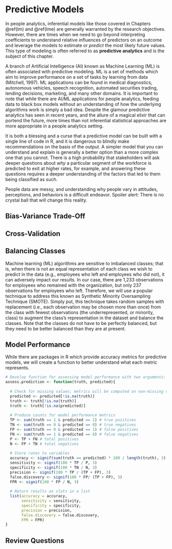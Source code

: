 # Predictive Models {#pred-mod}

  In people analytics, inferential models like those covered in Chapters \@ref(lm) and \@ref(lme) are generally warranted by the research objectives. However, there are times when we need to go beyond interpreting coefficients to understand relative influences of predictors on an outcome and leverage the models to estimate or *predict* the most likely future values. This type of modeling is often referred to as **predictive analytics** and is the subject of this chapter.
  
  A branch of Artificial Intelligence (AI) known as Machine Learning (ML) is often associated with predictive modeling. ML is a set of methods which aim to improve performance on a set of tasks by learning from data (Mitchell, 1997). ML applications can be found in medical diagnostics, autonomous vehicles, speech recognition, automated securities trading, lending decisions, marketing, and many other domains. It is important to note that while there are AI/ML applications for people analytics, feeding data to black box models without an understanding of how the underlying algorithms work is simply a bad idea. Despite the glamour predictive analytics has seen in recent years, and the allure of a magical elixir that can portend the future, more times than not inferential statistical approaches are more appropriate in a people analytics setting.
  
  It is both a blessing and a curse that a predictive model can be built with a single line of code in R, and it is dangerous to blindly make recommendations on the basis of the output. A simpler model that you can understand and explain is generally a better option than a more complex one that you cannot. There is a high probability that stakeholders will ask deeper questions about *why* a particular segment of the workforce is predicted to exit at higher rates, for example, and answering these questions requires a deeper understanding of the factors that led to them being classified as such.
  
  People data are messy, and understanding why people vary in attitudes, perceptions, and behaviors is a difficult endeavor. Spoiler alert: There is no crystal ball that will change this reality.

## Bias-Variance Trade-Off



## Cross-Validation



## Balancing Classes

  Machine learning (ML) algorithms are sensitive to imbalanced classes; that is, when there is not an equal representation of each class we wish to predict in the data (e.g., employees who left and employees who did not), it can adversely impact our results. In our case, there are 1,233 observations for employees who remained with the organization, but only 237 observations for employees who left. Therefore, we will use a popular technique to address this known as Synthetic Minority Oversampling Technique (SMOTE). Simply put, this technique takes random samples with replacement (i.e., each observation may be chosen more than once) from the class with fewest observations (the underrepresented, or minority, class) to augment the class's representation in the dataset and balance the classes. Note that the classes do not have to be perfectly balanced, but they need to be better balanced than they are at present.

## Model Performance

  While there are packages in R which provide accuracy metrics for predictive models, we will create a function to better understand what each metric represents. 

```r

# Develop function for assessing model performance with two arguments: (1) actual and (2) predicted classes
assess.prediction <- function(truth, predicted){
  
  # Check for missing values; metrics will be computed on non-missing values only
  predicted <- predicted[!is.na(truth)]
  truth <- truth[!is.na(truth)]
  truth <- truth[!is.na(predicted)]
  
  # Produce counts for model performance metrics
  TP <- sum(truth == 1 & predicted == 1) # true positives
  TN <- sum(truth == 0 & predicted == 0) # true negatives
  FP <- sum(truth == 0 & predicted == 1) # false positives
  FN <- sum(truth == 1 & predicted == 0) # false negatives
  P <- TP + FN # total positives
  N <- FP + TN # total negatives
  
  # Store rates to variables
  accuracy <- signif(sum(truth == predicted) * 100 / length(truth), 3)
  sensitivity <- signif(100 * TP / P, 3)
  specificity <- signif(100 * TN / N, 3)
  precision <- signif(100 * TP / (TP + FP), 3)
  false.discovery <- signif(100 * FP/ (TP + FP), 3)
  FPR <- signif(100 * FP / N, 3)
  
  # Return results as slots in a list
  list(accuracy = accuracy, 
       sensitivity = sensitivity, 
       specificity = specificity, 
       precision = precision, 
       false.discovery = false.discovery, 
       FPR = FPR)
}

```


## Review Questions

